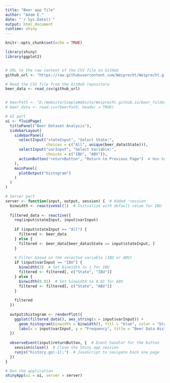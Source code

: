 ```yaml
---
title: "Beer app file"
author: "Adam E."
date: "`r Sys.Date()`"
output: html_document
runtime: shiny
---
```


```r
knitr::opts_chunk$set(echo = TRUE)
```


```r
library(shiny)
library(ggplot2)


# URL to the raw content of the CSV file on GitHub
github_url <- "https://raw.githubusercontent.com/Weiprecht/Weiprecht.github.io/main/Beer_folder/beer_updated.csv"

# Read the CSV file from the GitHub repository
beer_data <- read_csv(github_url)


# beerPath <- "D:/Website/SimpleWebsite/Weiprecht.github.io/beer_folder/beer_updated.csv"
# beer_data <- read.csv(beerPath, header = TRUE)

# UI part
ui <- fluidPage(
  titlePanel("Beer Dataset Analysis"),
  sidebarLayout(
    sidebarPanel(
      selectInput("stateInput", "Select State:",
                  choices = c("All", unique(beer_data$State))),
      selectInput("varInput", "Select Variable:",
                  choices = c("IBU", "ABV")),
      actionButton("returnButton", "Return to Previous Page")  # New button
    ),
    mainPanel(
      plotOutput("histogram")
    )
  )
)

# Server part
server <- function(input, output, session) {  # Added 'session'
  binwidth <- reactiveVal(1)  # Initialize with default value for IBU
  
  filtered_data <- reactive({
    req(input$stateInput, input$varInput)
    
    if (input$stateInput == "All") {
      filtered <- beer_data
    } else {
      filtered <- beer_data[beer_data$State == input$stateInput, ]
    }
    
    # Filter based on the selected variable (IBU or ABV)
    if (input$varInput == "IBU") {
      binwidth(3)  # Set binwidth to 1 for IBU
      filtered <- filtered[, c("State", "IBU")]
    } else {
      binwidth(0.01)  # Set binwidth to 0.01 for ABV
      filtered <- filtered[, c("State", "ABV")]
    }
    
    filtered
  })
  
  output$histogram <- renderPlot({
    ggplot(filtered_data(), aes_string(x = input$varInput)) +
      geom_histogram(binwidth = binwidth(), fill = "blue", color = "black") +
      labs(x = input$varInput, y = "Frequency", title = "Beer Data Histogram")
  })
  
  observeEvent(input$returnButton, {  # Event handler for the button
    session$close()  # Close the Shiny app session
    runjs("history.go(-1);")  # JavaScript to navigate back one page
  })
}

# Run the application 
shinyApp(ui = ui, server = server)


```
